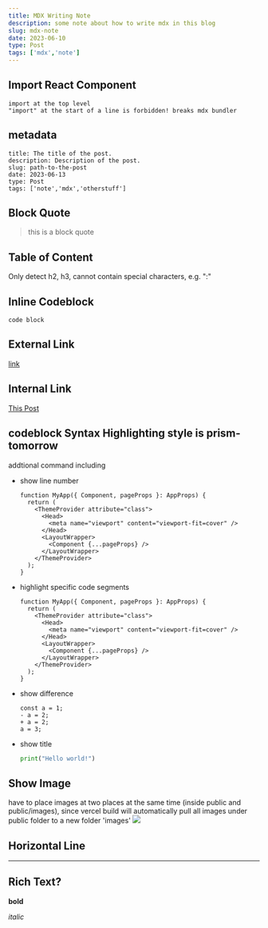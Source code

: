 ```yaml
---
title: MDX Writing Note
description: some note about how to write mdx in this blog
slug: mdx-note
date: 2023-06-10
type: Post
tags: ['mdx','note']
---
```


## Import React Component
`import at the top level`\
`"import" at the start of a line is forbidden! breaks mdx bundler`
<CustomInput />

## metadata
```
title: The title of the post.
description: Description of the post.
slug: path-to-the-post
date: 2023-06-13
type: Post
tags: ['note','mdx','otherstuff']
```

## Block Quote
> this is a block quote

## Table of Content
Only detect h2, h3, cannot contain special characters, e.g. ":"

## Inline Codeblock
`code block`

## External Link
[link](https://ivancetus.com)

## Internal Link
[This Post](mdx-note)

## codeblock Syntax Highlighting style is prism-tomorrow
addtional command including
- show line number
  ```tsx:file.tsx showLineNumbers
  function MyApp({ Component, pageProps }: AppProps) {
    return (
      <ThemeProvider attribute="class">
        <Head>
          <meta name="viewport" content="viewport-fit=cover" />
        </Head>
        <LayoutWrapper>
          <Component {...pageProps} />
        </LayoutWrapper>
      </ThemeProvider>
    );
  }
  ```
- highlight specific code segments
  ```tsx:file.tsx showLineNumbers {2,4-5}
  function MyApp({ Component, pageProps }: AppProps) {
    return (
      <ThemeProvider attribute="class">
        <Head>
          <meta name="viewport" content="viewport-fit=cover" />
        </Head>
        <LayoutWrapper>
          <Component {...pageProps} />
        </LayoutWrapper>
      </ThemeProvider>
    );
  }
  ```
- show difference
    ```diff-js showLineNumbers {3-4}
    const a = 1;
    - a = 2;
    + a = 2;
    a = 3;
    ```
- show title
    ```python:Hello.py
    print("Hello world!")
    ```

## Show Image
have to place images at two places at the same time (inside public and public/images), since vercel build will automatically pull all images under public folder to a new folder 'images'
![](/poe.png)

## Horizontal Line
---

## Rich Text?
**bold**

_italic_